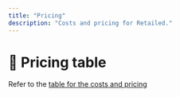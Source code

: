 ```yaml
---
title: "Pricing"
description: "Costs and pricing for Retailed."
---
```


# 💸 Pricing table

Refer to the [table for the costs and pricing](https://www.retailed.io/datasources/pricing)

